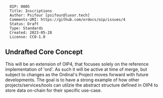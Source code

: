 <pre>
  OIP: 0005
  Title: Inscriptions
  Author: Psifour [psifour@luxor.tech]
  Comments-URI: https://github.com/ordocs/oip/issues/4
  Status: Draft
  Type: Standards
  Created: 2023-05-28
  License: CC0-1.0
</pre>

== Undrafted Core Concept ==

This will be an extension of OIP4, that focuses solely on the reference implementation of 'ord'. As such it will be active at time of merge, but subject to changes as the Ordinal's Project moves forward with future developments.
The goal is to have a strong example of how other projects/services/tools can utilzie the abstract structure defined in OIP4 to store data on-chain for their specific use-case.